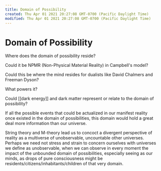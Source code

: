 ```yaml
---
title: Domain of Possibility
created: Thu Apr 01 2021 20:27:08 GMT-0700 (Pacific Daylight Time)
modified: Thu Apr 01 2021 20:27:08 GMT-0700 (Pacific Daylight Time)
---
```


# Domain of Possibility

Where does the domain of possibility reside?

Could it be NPMR (Non-Physical Material Reality) in Campbell's model?

Could this be where the mind resides for dualists like David Chalmers and Freeman Dyson?

What powers it?

Could [[dark energy]] and dark matter represent or relate to the domain of possibility?

If all the possible events that could be actualized in our manifest reality once existed in the domain of possibilities, this domain would hold a great deal more information than our universe.

String theory and M-theory lead us to concoct a divergent perspective of reality as a multiverse of unobservable, uncountable other universes. Perhaps we need not stress and strain to concern ourselves with universes we define as unobservable, when we can observe in every moment the impact of the unbounded domain of possibilities, especially seeing as our minds, as drops of pure consciousness might be residents/citizens/inhabitants/children of that very domain.
